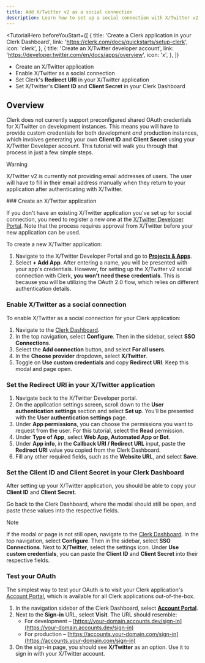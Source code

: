```yaml
---
title: Add X/Twitter v2 as a social connection
description: Learn how to set up a social connection with X/Twitter v2 in your Clerk application.
---
```


<TutorialHero
  beforeYouStart={[
    {
      title: 'Create a Clerk application in your Clerk Dashboard',
      link: 'https://clerk.com/docs/quickstarts/setup-clerk',
      icon: 'clerk',
    },
    {
      title: 'Create an X/Twitter developer account',
      link: 'https://developer.twitter.com/en/docs/apps/overview',
      icon: 'x',
    },
  ]}
>
  - Create an X/Twitter application
  - Enable X/Twitter as a social connection
  - Set Clerk's **Redirect URI** in your X/Twitter application
  - Set X/Twitter's **Client ID** and **Client Secret** in your Clerk Dashboard
</TutorialHero>

## Overview

Clerk does not currently support preconfigured shared OAuth credentials for X/Twitter on development instances. This means you will have to provide custom credentials for both development _and_ production instances, which involves generating your own **Client ID** and **Client Secret** using your X/Twitter Developer account. This tutorial will walk you through that process in just a few simple steps.

> [!WARNING]
> X/Twitter v2 is currently not providing email addresses of users. The user will have to fill in their email address manually when they return to your application after authenticating with X/Twitter.

<Steps>
  ### Create an X/Twitter application

  If you don't have an existing X/Twitter application you've set up for social connection, you need to register a new one at the [X/Twitter Developer Portal](https://developer.twitter.com/en/portal/dashboard). Note that the process requires approval from X/Twitter before your new application can be used.

  To create a new X/Twitter application:

  1. Navigate to the X/Twitter Developer Portal and go to [**Projects & Apps**](https://developer.twitter.com/en/portal/projects-and-apps).
  1. Select **+ Add App**. After entering a name, you will be presented with your app's credentials. However, for setting up the X/Twitter v2 social connection with Clerk, **you won't need these credentials**. This is because you will be utilizing the OAuth 2.0 flow, which relies on different authentication details.

  ### Enable X/Twitter as a social connection

  To enable X/Twitter as a social connection for your Clerk application:

  1. Navigate to the [Clerk Dashboard](https://dashboard.clerk.com/last-active?path=user-authentication/sso-connections).
  1. In the top navigation, select **Configure**. Then in the sidebar, select **SSO Connections**.
  1. Select the **Add connection** button, and select **For all users**.
  1. In the **Choose provider** dropdown, select **X/Twitter**.
  1. Toggle on **Use custom credentials** and copy **Redirect URI**. Keep this modal and page open.

  ### Set the Redirect URI in your X/Twitter application

  1. Navigate back to the X/Twitter Developer portal.
  1. On the application settings screen, scroll down to the **User authentication settings** section and select **Set up**. You'll be presented with the **User authentication settings** page.
  1. Under **App permissions**, you can choose the permissions you want to request from the user. For this tutorial, select the **Read** permission.
  1. Under **Type of App**, select **Web App, Automated App or Bot**.
  1. Under **App info**, in the **Callback URI / Redirect URL** input, paste the **Redirect URI** value you copied from the Clerk Dashboard.
  1. Fill any other required fields, such as the **Website URL**, and select **Save**.

  ### Set the Client ID and Client Secret in your Clerk Dashboard

  After setting up your X/Twitter application, you should be able to copy your **Client ID** and **Client Secret**.

  Go back to the Clerk Dashboard, where the modal should still be open, and paste these values into the respective fields.

  > [!NOTE]
  > If the modal or page is not still open, navigate to the [Clerk Dashboard](https://dashboard.clerk.com/last-active?path=user-authentication/sso-connections). In the top navigation, select **Configure**. Then in the sidebar, select **SSO Connections**. Next to **X/Twitter**, select the settings icon. Under **Use custom credentials**, you can paste the **Client ID** and **Client Secret** into their respective fields.

  ### Test your OAuth

  The simplest way to test your OAuth is to visit your Clerk application's [Account Portal](/docs/customization/account-portal/overview), which is available for all Clerk applications out-of-the-box.

  1. In the navigation sidebar of the Clerk Dashboard, select [**Account Portal**](https://dashboard.clerk.com/last-active?path=account-portal).
  1. Next to the **Sign-in** URL, select **Visit**. The URL should resemble:
     - For development – [https://your-domain.accounts.dev/sign-in](https://your-domain.accounts.dev/sign-in)
     - For production – [https://accounts.your-domain.com/sign-in](https://accounts.your-domain.com/sign-in)
  1. On the sign-in page, you should see **X/Twitter** as an option. Use it to sign in with your X/Twitter account.
</Steps>
